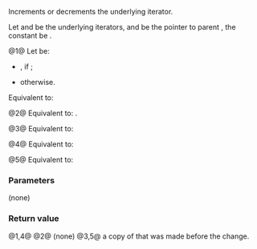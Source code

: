{{cpp/ranges/join_view/iterator/title|1=operator++,--}}
{{cpp/ranges/join_view/navbar}}

{{dcl begin}}
{{dcl|num=1|since=c++20|
constexpr /*iterator*/&amp; operator++();
}}
{{dcl|num=2|since=c++20|
constexpr void operator++( int );
}}
{{dcl|num=3|since=c++20|
constexpr /*iterator*/ operator++( int )
    requires /*ref-is-glvalue*/ &amp;&amp; ranges::forward_range&lt;Base&gt; &amp;&amp;
             ranges::forward_range&lt;ranges::range_reference_t&lt;Base&gt;&gt;;
}}
{{dcl|num=4|since=c++20|
constexpr iterator&amp; operator--()
    requires /*ref-is-glvalue*/ &amp;&amp; ranges::bidirectional_range&lt;Base&gt; &amp;&amp;
             ranges::bidirectional_range&lt;ranges::range_reference_t&lt;Base&gt;&gt; &amp;&amp;
             ranges::common_range&lt;ranges::range_reference_t&lt;Base&gt;&gt;;
}}
{{dcl|num=5|since=c++20|
constexpr /*iterator*/ operator--( int )
    requires /*ref-is-glvalue*/ &amp;&amp; ranges::bidirectional_range&lt;Base&gt; &amp;&amp;
             ranges::bidirectional_range&lt;ranges::range_reference_t&lt;Base&gt;&gt; &amp;&amp;
             ranges::common_range&lt;ranges::range_reference_t&lt;Base&gt;&gt;;
}}
{{dcl end}}

Increments or decrements the underlying iterator.

Let {{rlpi|/#Data members|inner_}} and {{rlpi|/#Data members|outer_}} be the underlying iterators, and {{rlpi|/#Data members|parent_}} be the pointer to parent {{lc|ranges::join_view}}, the constant {{c/core|/*ref-is-glvalue*/}} be {{c|std::is_reference_v&lt;ranges::range_reference_t&lt;Base&gt;&gt;}}.

@1@ Let {{c/core|/*inner-range*/}} be:
* {{c|*outer_}}, if {{c|1=/*ref-is-glvalue*/ == true}};
* {{c|*parent_-&gt;inner_}} otherwise.
Equivalent to:
{{source|1=
auto&amp;&amp; inner_rng = /*inner-range*/;
if (++inner_ == ranges::end(inner_rng))
{
    ++outer_;
    satisfy();
}
return *this;
}}

@2@ Equivalent to: {{c|1=++*this}}.

@3@ Equivalent to:
{{source|1=
auto tmp = *this;
++*this;
return tmp;
}}

@4@ Equivalent to:
{{source|1=
if (outer_ == ranges::end(parent_-&gt;base_))
    inner_ = ranges::end(*--outer_);
while (inner_ == ranges::begin(*outer_))
    inner_ = ranges::end(*--outer_);
--inner_;
return *this;
}}

@5@ Equivalent to: {{source|1=
auto tmp = *this;
--*this;
return tmp;
}}

===Parameters===
(none)

===Return value===
@1,4@ {{c|*this}}
@2@ (none)
@3,5@ a copy of {{c|*this}} that was made before the change.

{{langlinks|de|es|ja|ru|zh}}